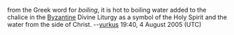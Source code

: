 from the Greek word for ''boiling'', it is hot to boiling water added to the chalice in the [[Byzantine]] Divine Liturgy as a symbol of the Holy Spirit and the water from the side of Christ.
--[[User:Yurkus|yurkus]] 19:40, 4 August 2005 (UTC)